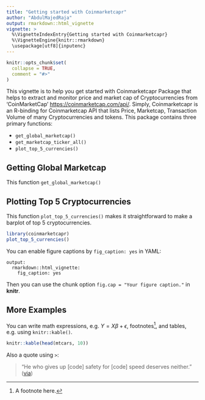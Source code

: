 ```yaml
---
title: "Getting started with Coinmarketcapr"
author: "AbdulMajedRaja"
output: rmarkdown::html_vignette
vignette: >
  %\VignetteIndexEntry{Getting started with Coinmarketcapr}
  %\VignetteEngine{knitr::rmarkdown}
  \usepackage[utf8]{inputenc}
---
```


```r
knitr::opts_chunk$set(
  collapse = TRUE,
  comment = "#>"
)
```

This vignette is to help you get started with Coinmarketcapr Package that helps to extract and monitor price and market cap of Cryptocurrencies from 'CoinMarketCap' <https://coinmarketcap.com/api/>. Simply, Coinmarketcapr is an R-binding for Coinmarketcap API that lists Price, Marketcap, Transaction Volume of many Cryptocurrencies and tokens. This package contains three primary functions:

- `get_global_marketcap()`
- `get_marketcap_ticker_all()`
- `plot_top_5_currencies()`

## Getting Global Marketcap

This function `get_global_marketcap()`

## Plotting Top 5 Cryptocurrencies

This function `plot_top_5_currencies()` makes it straightforward to make a barplot of top 5 cryptocurrencies.
```r
library(coinmarketcapr)
plot_top_5_currencies()
```

You can enable figure captions by `fig_caption: yes` in YAML:

    output:
      rmarkdown::html_vignette:
        fig_caption: yes

Then you can use the chunk option `fig.cap = "Your figure caption."` in **knitr**.

## More Examples

You can write math expressions, e.g. $Y = X\beta + \epsilon$, footnotes^[A footnote here.], and tables, e.g. using `knitr::kable()`.

```r
knitr::kable(head(mtcars, 10))
```

Also a quote using `>`:

> "He who gives up [code] safety for [code] speed deserves neither."
([via](https://twitter.com/hadleywickham/status/504368538874703872))
